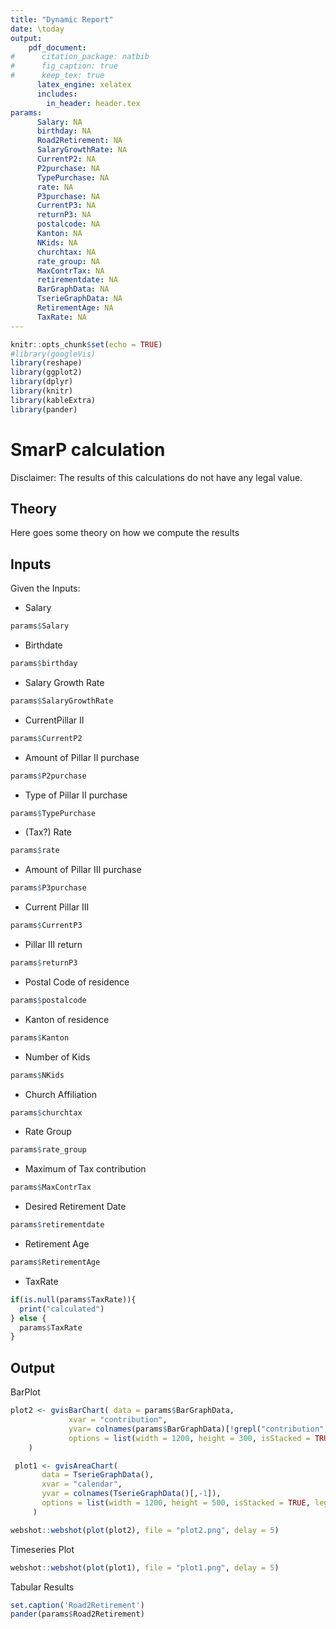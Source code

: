 ```yaml
---
title: "Dynamic Report"
date: \today
output: 
    pdf_document:
#      citation_package: natbib
#      fig_caption: true
#      keep_tex: true
      latex_engine: xelatex
      includes:
        in_header: header.tex
params:
      Salary: NA
      birthday: NA
      Road2Retirement: NA
      SalaryGrowthRate: NA
      CurrentP2: NA
      P2purchase: NA
      TypePurchase: NA
      rate: NA
      P3purchase: NA
      CurrentP3: NA
      returnP3: NA
      postalcode: NA
      Kanton: NA
      NKids: NA
      churchtax: NA
      rate_group: NA
      MaxContrTax: NA
      retirementdate: NA
      BarGraphData: NA
      TserieGraphData: NA
      RetirementAge: NA
      TaxRate: NA
---
```


```r
knitr::opts_chunk$set(echo = TRUE)
#library(googleVis)
library(reshape)
library(ggplot2)
library(dplyr)
library(knitr)
library(kableExtra)
library(pander)
```


# SmarP calculation


Disclaimer: The results of this calculations do not have any legal value.

## Theory

Here goes some theory on how we compute the results

## Inputs

Given the Inputs:

* Salary

```r
params$Salary
```

* Birthdate

```r
params$birthday
```

* Salary Growth Rate
```r
params$SalaryGrowthRate
```

* CurrentPillar II

```r
params$CurrentP2
```

* Amount of Pillar II purchase

```r
params$P2purchase
```

* Type of Pillar II purchase

```r
params$TypePurchase
```

* (Tax?) Rate

```r
params$rate
```

* Amount of Pillar III purchase

```r
params$P3purchase
```

* Current Pillar III

```r
params$CurrentP3
```

* Pillar III return

```r
params$returnP3
```

* Postal Code of residence

```r
params$postalcode
```

* Kanton of residence

```r
params$Kanton
```

* Number of Kids

```r
params$NKids
```

* Church Affiliation
```r
params$churchtax
```

* Rate Group
```r
params$rate_group
```

* Maximum of Tax contribution

```r
params$MaxContrTax
```

* Desired Retirement Date

```r
params$retirementdate
```

* Retirement Age

```r
params$RetirementAge
```

* TaxRate

```r
if(is.null(params$TaxRate)){
  print("calculated")
} else {
  params$TaxRate
}
```

## Output

BarPlot

```r
plot2 <- gvisBarChart( data = params$BarGraphData,
             xvar = "contribution",
             yvar= colnames(params$BarGraphData)[!grepl("contribution", colnames(params$BarGraphData))],
             options = list(width = 1200, height = 300, isStacked = TRUE, vAxes = "[{minValue:0}]", legend = "none")
    )

 plot1 <- gvisAreaChart(
       data = TserieGraphData(),
       xvar = "calendar",
       yvar = colnames(TserieGraphData()[,-1]),
       options = list(width = 1200, height = 500, isStacked = TRUE, legend = "bottom")
     )
```

```r
webshot::webshot(plot(plot2), file = "plot2.png", delay = 5)
```


Timeseries Plot

```r
webshot::webshot(plot(plot1), file = "plot1.png", delay = 5)
```

Tabular Results

<!-- ```{r} -->
<!-- kable(params$Road2Retirement,  format = "latex", booktabs = TRUE, caption = "Time progress of Retirement Pension Fund")  %>% -->
<!--           kable_styling(latex_options = "scale_down") -->
<!-- ``` -->

```r
set.caption('Road2Retirement')
pander(params$Road2Retirement)
```